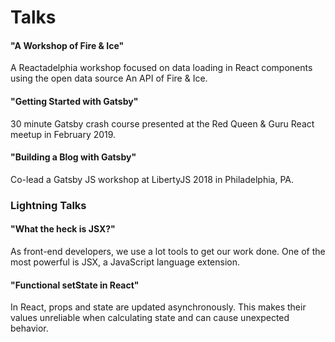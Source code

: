 

# Talks

#### "A Workshop of Fire & Ice"
A Reactadelphia workshop focused on data loading in React components using the open data source An API of Fire & Ice.

#### "Getting Started with Gatsby"
30 minute Gatsby crash course presented at the Red Queen & Guru React meetup in February 2019.

#### "Building a Blog with Gatsby"
Co-lead a Gatsby JS workshop at LibertyJS 2018 in Philadelphia, PA.

### Lightning Talks

#### "What the heck is JSX?"
As front-end developers, we use a lot tools to get our work done. One of the most powerful is JSX, a JavaScript language extension.

#### "Functional setState in React"
In React, props and state are updated asynchronously. This makes their values unreliable when calculating state and can cause unexpected behavior.
